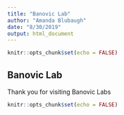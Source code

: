 ---
title: "Banovic Lab"
author: "Amanda Blubaugh"
date: "8/30/2019"
output: html_document
---


```{r setup, include=FALSE}
knitr::opts_chunk$set(echo = FALSE)
```

## Banovic Lab

Thank you for visiting Banovic Labs

```{r welcome}
knitr::opts_chunk$set(echo = FALSE)
```
